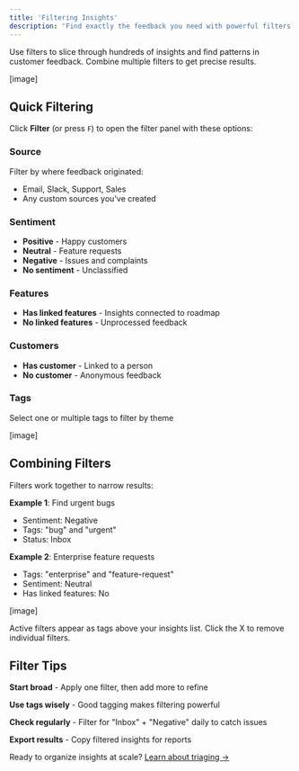 ```yaml
---
title: 'Filtering Insights'
description: 'Find exactly the feedback you need with powerful filters'
---
```


Use filters to slice through hundreds of insights and find patterns in customer feedback. Combine multiple filters to get precise results.

[image]

## Quick Filtering

Click **Filter** (or press `F`) to open the filter panel with these options:

### Source
Filter by where feedback originated:
- Email, Slack, Support, Sales
- Any custom sources you've created

### Sentiment
- **Positive** - Happy customers
- **Neutral** - Feature requests
- **Negative** - Issues and complaints
- **No sentiment** - Unclassified

### Features
- **Has linked features** - Insights connected to roadmap
- **No linked features** - Unprocessed feedback

### Customers
- **Has customer** - Linked to a person
- **No customer** - Anonymous feedback

### Tags
Select one or multiple tags to filter by theme

[image]

## Combining Filters

Filters work together to narrow results:

**Example 1**: Find urgent bugs
- Sentiment: Negative
- Tags: "bug" and "urgent"
- Status: Inbox

**Example 2**: Enterprise feature requests
- Tags: "enterprise" and "feature-request"
- Sentiment: Neutral
- Has linked features: No

[image]

<Tip>
Active filters appear as tags above your insights list. Click the X to remove individual filters.
</Tip>

## Filter Tips

**Start broad** - Apply one filter, then add more to refine

**Use tags wisely** - Good tagging makes filtering powerful

**Check regularly** - Filter for "Inbox" + "Negative" daily to catch issues

**Export results** - Copy filtered insights for reports

Ready to organize insights at scale? [Learn about triaging →](/insights/triage)